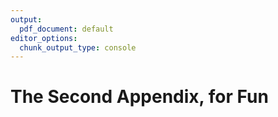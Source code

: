 ```yaml
---
output:
  pdf_document: default
editor_options:
  chunk_output_type: console
---
```


# The Second Appendix, for Fun
